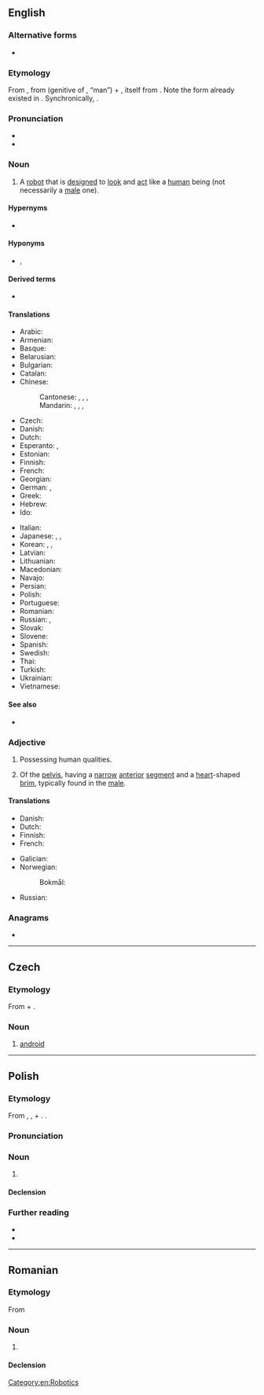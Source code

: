 {{also|Android}}

==English==
{{wikipedia}}

===Alternative forms===
* {{l|en|androides}} {{qualifier|dated}}

===Etymology===
From {{bor|en|NL.|androides}}, from {{der|en|grc|ἀνδρός|}} (genitive of {{m|grc|ἀνήρ}}, “man”) + {{m|grc|-ειδής}}, itself from {{m|grc|εἶδος||form, image, shape, appearance, look}}. Note the form {{m|grc|ἀνδρώδης||manly}} already existed in {{cog|grc|-}}. Synchronically, {{affix|en|andro-|-oid}}.

===Pronunciation===
* {{IPA|en|/ˈænˌdɹɔɪd/}}
* {{audio|en|en-us-android.ogg|Audio (US)}}

===Noun===
{{en-noun}}

# A [[robot]] that is [[design]]ed to [[look]] and [[act]] like a [[human]] being (not necessarily a [[male]] one).

====Hypernyms====
* {{l|en|robot}}

====Hyponyms====
* {{l|en|gynoid}}, {{l|en|fembot}}

====Derived terms====
* {{l|en|droid}}

====Translations====
{{trans-top|robot with human form}}
* Arabic: {{t|ar|أَنْدْرُويِد|m|tr=ʾandrōyid}}
* Armenian: {{t|hy|անդրոիդ}}
* Basque: {{t-needed|eu}}
* Belarusian: {{t|be|андро́ід|m}}
* Bulgarian: {{t|bg|андрои́д|m}}
* Catalan: {{t+|ca|androide|m}}
* Chinese:
*: Cantonese: {{t|yue|仿生人|tr=fong2 sang1 jan4}}, {{t|yue|人造人|tr=jan4 zou6 jan4}}, {{t|yue|人形機械人}}, {{t|yue|人形机械人|tr=jan4 jing4 gei1 haai3 jan4}}
*: Mandarin: {{t|cmn|人形機器人}}, {{t|cmn|人形机器人|tr=rénxíng jīqìrén}}, {{t|cmn|仿生人|tr=fǎngshēngrén}}, {{t|cmn|人造人|tr=rénzàorén}}
* Czech: {{t+|cs|android|m}}
* Danish: {{t+|da|androide|c}}
* Dutch: {{t+|nl|androïde|m}}
* Esperanto: {{t|eo|homaŭtomato}}, {{t|eo|androido}}
* Estonian: {{t+|et|android}}
* Finnish: {{t+|fi|androidi}}
* French: {{t+|fr|androïde|m}}
* Georgian: {{t|ka|ანდროიდი}}
* German: {{t+|de|Android|m}}, {{t+|de|Androide|m}}
* Greek: {{t+|el|ανδροειδές|n}}
* Hebrew: {{t|he|אַנְדְּרוֹאִיד|m}}
* Ido: {{t+|io|androido}}
{{trans-mid}}
* Italian: {{t+|it|androide|m}}
* Japanese: {{t|ja|人造人間|tr=じんぞうにんげん, jinzō ningen}}, {{t|ja|アンドロイド|tr=andoroido}}, {{t+|ja|ロボット|tr=robotto}}
* Korean: {{t|ko|안드로이드}}, {{t+|ko|로봇}}, {{t+|ko|인조인간(人造人間)}}
* Latvian: {{t|lv|androīds|m}}
* Lithuanian: {{t|lt|androidas|m}}
* Macedonian: {{t|mk|андроид|m}}
* Navajo: {{t|nv|béésh hináanii}}
* Persian: {{t|fa|اندروید|tr=andrôyed}}
* Polish: {{t+|pl|android|m}}
* Portuguese: {{t+|pt|androide|m}}
* Romanian: {{t+|ro|android|m}}
* Russian: {{t+|ru|андро́ид|m}}, {{t+|ru|ро́бот|m}}
* Slovak: {{t|sk|android|m}}
* Slovene: {{t|sl|android|m}}
* Spanish: {{t+|es|androide|m}}
* Swedish: {{t+|sv|android|c}}
* Thai: {{t|th|แอนดรอยด์}}
* Turkish: {{t+|tr|android}}
* Ukrainian: {{t|uk|андро́їд|m}}
* Vietnamese: {{t-needed|vi}}
{{trans-bottom}}

====See also====
* {{l|en|cyborg}}

===Adjective===
{{en-adj}}

# Possessing human qualities.
# {{lb|en|anatomy|in [[pelvimetry]]}} Of the [[pelvis]], having a [[narrow]] [[anterior]] [[segment]] and a [[heart]]-shaped [[brim]], typically found in the [[male]].

====Translations====
{{trans-top|possessing human qualities}}
* Danish: {{t|da|android}}
* Dutch: {{t+|nl|androïde|m}}
* Finnish: {{t+|fi|ihmismäinen}}
* French: {{t+|fr|androïde|m}}
{{trans-mid}}
* Galician: {{t|gl|androide|m|f}}
* Norwegian:
*: Bokmål: {{t|nb|androide|m}}
* Russian: {{t+|ru|человекоподо́бный}}
{{trans-bottom}}

===Anagrams===
* {{anagrams|en|a=addinor|Dinardo|Dorinda}}

[[Category:en:Robotics]]

----

==Czech==

===Etymology===
From {{lbor|cs|grc|ἀνδρός||man|notext=1}} + {{m|grc|-ειδής||form, appearance}}. {{etystub|cs}}

===Noun===
{{cs-noun|g=m}}

# [[#English|android]]

----

==Polish==
{{wp|lang=pl}}

===Etymology===
From {{lbor|pl|grc|ἀνήρ||man|notext=1}}, {{m|grc|ἀνδρός}}, + {{m|grc|-ειδής||form, appearance}}. {{surf|pl|andro-|-id}}.

===Pronunciation===
{{pl-p|a=Pl-android.ogg}}

===Noun===
{{pl-noun|m-an}}

# {{l|en|android}}

====Declension====
{{pl-decl-noun-m-an}}

===Further reading===
* {{R:pl:WSJP}}
* {{R:pl:PWN}}

{{C|pl|Robotics|Science fiction}}

----

==Romanian==

===Etymology===
From {{bor|ro|fr|androïde}}

===Noun===
{{ro-noun|m|androizi}}

# {{l|en|android}}

====Declension====
{{ro-noun-m|pl=androizi}}